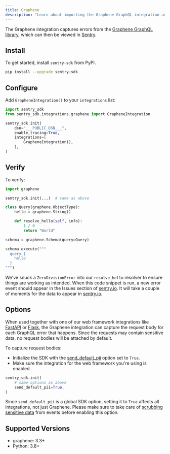 ```yaml
---
title: Graphene
description: "Learn about importing the Graphene GraphQL integration and how it captures GraphQL errors."
---
```


The Graphene integration captures errors from the
[Graphene GraphQL library](https://graphene-python.org/), which can then be viewed
in [Sentry](https://sentry.io).

## Install

To get started, install `sentry-sdk` from PyPI.

```bash
pip install --upgrade sentry-sdk
```

## Configure

Add `GrapheneIntegration()` to your `integrations` list:

```python
import sentry_sdk
from sentry_sdk.integrations.graphene import GrapheneIntegration

sentry_sdk.init(
    dsn="___PUBLIC_DSN___",
    enable_tracing=True,
    integrations=[
        GrapheneIntegration(),
    ],
)
```

## Verify

To verify:

```python
import graphene

sentry_sdk.init(...)  # same as above

class Query(graphene.ObjectType):
    hello = graphene.String()

    def resolve_hello(self, info):
        1 / 0
        return "World"

schema = graphene.Schema(query=Query)

schema.execute("""
  query {
    hello
  }
""")
```

We've snuck a `ZeroDivisionError` into our `resolve_hello` resolver to ensure things are working as intended. When this
code snippet is run, a new error event should appear in the Issues section of
[sentry.io](https://sentry.io). It will take a couple of moments for the data to appear in [sentry.io](https://sentry.io).

## Options

When used together with one of our web framework integrations like
[FastAPI](/platforms/python/integrations/fastapi) or
[Flask](/platforms/python/integrations/flask), the Graphene
integration can capture the request body for each GraphQL error that happens.
Since the requests may contain sensitive data, no request bodies will be attached
by default.

To capture request bodies:

- Initialize the SDK with the
  [send_default_pii](/platforms/python/configuration/options/#send-default-pii)
  option set to `True`.
- Make sure the integration for the web framework you're using is enabled.

```python
sentry_sdk.init(
    # same options as above
    send_default_pii=True,
)
```

<Alert level="warning" title="Note">

Since `send_default_pii` is a global SDK option, setting it to `True` affects all
integrations, not just Graphene. Please make sure to take care of
[scrubbing sensitive data](/platforms/python/data-management/sensitive-data/)
from events before enabling this option.

</Alert>

## Supported Versions

- graphene: 3.3+
- Python: 3.8+
